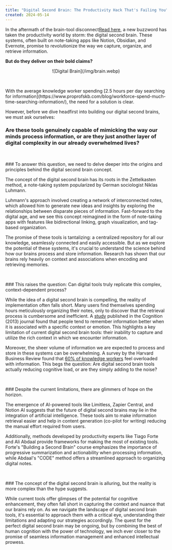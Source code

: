 ```yaml
---
title: "Digital Second Brain: The Productivity Hack That's Failing You"
created: 2024-05-14
---
```


In the aftermath of the brain-tool disconnect[Read here](https://navinsjourney.com/article/knowledge5), a new buzzword has taken the productivity world by storm: the digital second brain. These systems, often built on note-taking apps like Notion, Obsidian, and Evernote, promise to revolutionize the way we capture, organize, and retrieve information.

**But do they deliver on their bold claims?**

<center>![Digital Brain](/img/brain.webp)</center>
<p>&nbsp;</p>
With the average knowledge worker spending [2.5 hours per day searching for information](https://www.proprofskb.com/blog/workforce-spend-much-time-searching-information/), the need for a solution is clear.

However, before we dive headfirst into building our digital second brains, we must ask ourselves:

### Are these tools genuinely capable of mimicking the way our minds process information, or are they just another layer of digital complexity in our already overwhelmed lives?
<p>&nbsp;</p>
### To answer this question, we need to delve deeper into the origins and principles behind the digital second brain concept.

The concept of the digital second brain has its roots in the Zettelkasten method, a note-taking system popularized by German sociologist Niklas Luhmann.

Luhmann's approach involved creating a network of interconnected notes, which allowed him to generate new ideas and insights by exploring the relationships between disparate pieces of information. Fast-forward to the digital age, and we see this concept reimagined in the form of note-taking apps with features like bidirectional linking, graph visualization, and tag-based organization.

The promise of these tools is tantalizing: a centralized repository for all our knowledge, seamlessly connected and easily accessible. But as we explore the potential of these systems, it's crucial to understand the science behind how our brains process and store information. Research has shown that our brains rely heavily on context and associations when encoding and retrieving memories.
<p>&nbsp;</p>
### This raises the question: Can digital tools truly replicate this complex, context-dependent process?

While the idea of a digital second brain is compelling, the reality of implementation often falls short. Many users find themselves spending hours meticulously organizing their notes, only to discover that the retrieval process is cumbersome and inefficient. A [study](https://www.sciencedirect.com/science/article/abs/pii/S0010027713001716?via%3Dihub) published in the Cognition (2013) journal found that people tend to remember information better when it is associated with a specific context or emotion. This highlights a key limitation of current digital second brain tools: their inability to capture and utilize the rich context in which we encounter information.

Moreover, the sheer volume of information we are expected to process and store in these systems can be overwhelming. A survey by the Harvard Business Review found that [60% of knowledge workers](https://hbr.org/2009/09/death-by-information-overload) feel overloaded with information. This begs the question: Are digital second brain tools actually reducing cognitive load, or are they simply adding to the noise?
<p>&nbsp;</p>
### Despite the current limitations, there are glimmers of hope on the horizon.

The emergence of AI-powered tools like Limitless, Zapier Central, and Notion AI suggests that the future of digital second brains may lie in the integration of artificial intelligence. These tools aim to make information retrieval easier and help in content generation (co-pilot for writing) reducing the manual effort required from users.

Additionally, methods developed by productivity experts like Tiago Forte and Ali Abdaal provide frameworks for making the most of existing tools. Forte's "Building a Second Brain" course emphasizes the importance of progressive summarization and actionability when processing information, while Abdaal's "CODE" method offers a streamlined approach to organizing digital notes.
<p>&nbsp;</p>
### The concept of the digital second brain is alluring, but the reality is more complex than the hype suggests.

While current tools offer glimpses of the potential for cognitive enhancement, they often fall short in capturing the context and nuance that our brains rely on. As we navigate the landscape of digital second brain tools, it's essential to approach them with a critical eye, understanding their limitations and adapting our strategies accordingly. The quest for the perfect digital second brain may be ongoing, but by combining the best of human cognition with the power of technology, we inch ever closer to the promise of seamless information management and enhanced intellectual prowess.
